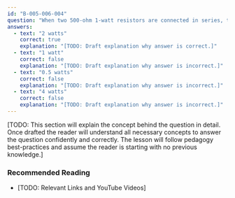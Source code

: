 ```yaml
---
id: "B-005-006-004"
question: "When two 500-ohm 1-watt resistors are connected in series, the maximum total power that can be dissipated by the resistors is:"
answers:
  - text: "2 watts"
    correct: true
    explanation: "[TODO: Draft explanation why answer is correct.]"
  - text: "1 watt"
    correct: false
    explanation: "[TODO: Draft explanation why answer is incorrect.]"
  - text: "0.5 watts"
    correct: false
    explanation: "[TODO: Draft explanation why answer is incorrect.]"
  - text: "4 watts"
    correct: false
    explanation: "[TODO: Draft explanation why answer is incorrect.]"
---
```


[TODO: This section will explain the concept behind the question in detail. Once drafted the reader will understand all necessary concepts to answer the question confidently and correctly. The lesson will follow pedagogy best-practices and assume the reader is starting with no previous knowledge.]

### Recommended Reading

- [TODO: Relevant Links and YouTube Videos]
